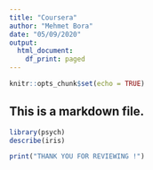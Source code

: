 ```yaml
---
title: "Coursera"
author: "Mehmet Bora"
date: "05/09/2020"
output:
  html_document:
    df_print: paged
---
```


```r
knitr::opts_chunk$set(echo = TRUE)
```

## This is a markdown file.




```r
library(psych)
describe(iris)
```

```r
print("THANK YOU FOR REVIEWING !")
```

